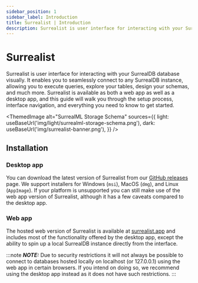 ```yaml
---
sidebar_position: 1
sidebar_label: Introduction
title: Surrealist | Introduction
description: Surrealist is user interface for interacting with your SurrealDB database visually. It enables you to seamlessly connect to any SurrealDB instance, allowing you to execute queries, explore your tables, design your schemas, and much more.
---
```



# Surrealist

Surrealist is user interface for interacting with your SurrealDB database visually. It enables you to seamlessly connect to any SurrealDB instance, allowing you to execute queries, explore your tables, design your schemas, and much more. Surrealist is available as both a web app as well as a desktop app, and this guide will walk you through the setup process, interface navigation, and everything you need to know to get started.

<ThemedImage
  alt="SurrealML Storage Schema"
  sources={{
    light: useBaseUrl('img/light/surrealml-storage-schema.png'),
    dark: useBaseUrl('img/surrealist-banner.png'),
  }}
/>

## Installation

### Desktop app

You can download the latest version of Surrealist from our [GitHub releases](https://github.com/surrealdb/surrealist/releases) page. We support installers for Windows (`msi`), MacOS (`dmg`), and Linux (`AppImage`). If your platform is unsupported you can still make use of the web app version of Surrealist, although it has a few caveats compared to the desktop app.

### Web app

The hosted web version of Surrealist is available at [surrealist.app](http://surrealist.app) and includes most of the functionality offered by the desktop app, except the ability to spin up a local SurrealDB instance directly from the interface.

:::note
___NOTE:___ Due to security restrictions it will not always be possible to connect to databases hosted locally on localhost (or 127.0.0.1) using the web app in certain browsers. If you intend on doing so, we recommend using the desktop app instead as it does not have such restrictions.
:::